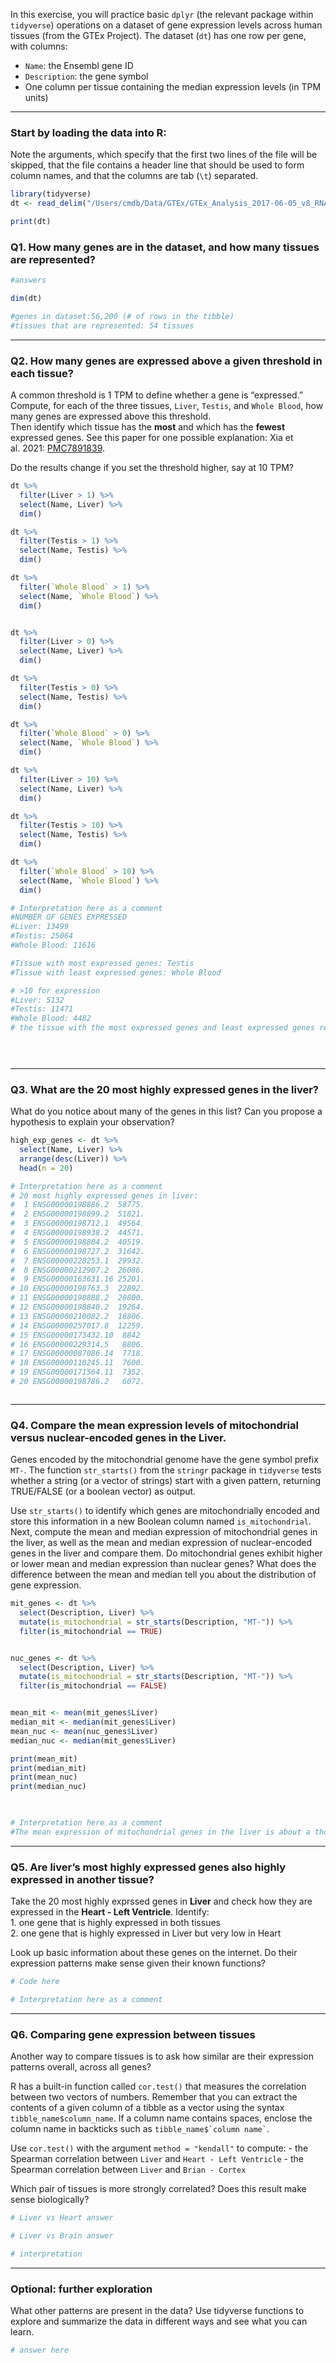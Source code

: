 In this exercise, you will practice basic `dplyr` (the relevant package within `tidyverse`) operations on a dataset of gene expression levels across human tissues (from the GTEx Project). The dataset (`dt`) has one row per gene, with columns:

-   `Name`: the Ensembl gene ID\
-   `Description`: the gene symbol
-   One column per tissue containing the median expression levels (in TPM units)

------------------------------------------------------------------------

### Start by loading the data into R:

Note the arguments, which specify that the first two lines of the file will be skipped, that the file contains a header line that should be used to form column names, and that the columns are tab (`\t`) separated.

```r
library(tidyverse)
dt <- read_delim("/Users/cmdb/Data/GTEx/GTEx_Analysis_2017-06-05_v8_RNASeQCv1.1.9_gene_median_tpm.gct.gz", skip = 2, col_names = TRUE, delim = "\t")

print(dt)
```

### Q1. How many genes are in the dataset, and how many tissues are represented?

```r
#answers

dim(dt)

#genes in dataset:56,200 (# of rows in the tibble) 
#tissues that are represented: 54 tissues


```

------------------------------------------------------------------------

### Q2. How many genes are expressed above a given threshold in each tissue?

A common threshold is 1 TPM to define whether a gene is "expressed."\
Compute, for each of the three tissues, `Liver`, `Testis`, and `Whole Blood`, how many genes are expressed above this threshold.\
Then identify which tissue has the **most** and which has the **fewest** expressed genes. See this paper for one possible explanation: Xia et al. 2021: [PMC7891839](https://pmc.ncbi.nlm.nih.gov/articles/PMC7891839/).

Do the results change if you set the threshold higher, say at 10 TPM?

```r

dt %>%
  filter(Liver > 1) %>%
  select(Name, Liver) %>%
  dim()

dt %>%
  filter(Testis > 1) %>%
  select(Name, Testis) %>%
  dim()

dt %>%
  filter(`Whole Blood` > 1) %>%
  select(Name, `Whole Blood`) %>%
  dim()


dt %>%
  filter(Liver > 0) %>%
  select(Name, Liver) %>%
  dim()

dt %>%
  filter(Testis > 0) %>%
  select(Name, Testis) %>%
  dim()

dt %>%
  filter(`Whole Blood` > 0) %>%
  select(Name, `Whole Blood`) %>%
  dim()

dt %>%
  filter(Liver > 10) %>%
  select(Name, Liver) %>%
  dim()

dt %>%
  filter(Testis > 10) %>%
  select(Name, Testis) %>%
  dim()

dt %>%
  filter(`Whole Blood` > 10) %>%
  select(Name, `Whole Blood`) %>%
  dim()

# Interpretation here as a comment
#NUMBER OF GENES EXPRESSED
#Liver: 13499
#Testis: 25064
#Whole Blood: 11616

#Tissue with most expressed genes: Testis
#Tissue with least expressed genes: Whole Blood 

# >10 for expression 
#Liver: 5132
#Testis: 11471
#Whole Blood: 4482
# the tissue with the most expressed genes and least expressed genes remained the same, but the number of genes decreased 


  
```

------------------------------------------------------------------------

### Q3. What are the 20 most highly expressed genes in the liver?

What do you notice about many of the genes in this list? Can you propose a hypothesis to explain your observation?

```r

high_exp_genes <- dt %>%
  select(Name, Liver) %>%
  arrange(desc(Liver)) %>%
  head(n = 20)

# Interpretation here as a comment
# 20 most highly expressed genes in liver:
#  1 ENSG00000198886.2  58775.
#  2 ENSG00000198899.2  51821.
#  3 ENSG00000198712.1  49564.
#  4 ENSG00000198938.2  44571.
#  5 ENSG00000198804.2  40519.
#  6 ENSG00000198727.2  31642.
#  7 ENSG00000228253.1  29932.
#  8 ENSG00000212907.2  26086.
#  9 ENSG00000163631.16 25201.
# 10 ENSG00000198763.3  22892.
# 11 ENSG00000198888.2  20800.
# 12 ENSG00000198840.2  19264.
# 13 ENSG00000210082.2  18806.
# 14 ENSG00000257017.8  12259.
# 15 ENSG00000173432.10  8842 
# 16 ENSG00000229314.5   8806.
# 17 ENSG00000087086.14  7718.
# 18 ENSG00000110245.11  7600.
# 19 ENSG00000171564.11  7352.
# 20 ENSG00000198786.2   6072.



```

------------------------------------------------------------------------

### Q4. Compare the mean expression levels of mitochondrial versus nuclear-encoded genes in the Liver.

Genes encoded by the mitochondrial genome have the gene symbol prefix `MT-`. The function `str_starts()` from the `stringr` package in `tidyverse` tests whether a string (or a vector of strings) start with a given pattern, returning TRUE/FALSE (or a boolean vector) as output.

Use `str_starts()` to identify which genes are mitochondrially encoded and store this information in a new Boolean column named `is_mitochondrial`. Next, compute the mean and median expression of mitochondrial genes in the liver, as well as the mean and median expression of nuclear-encoded genes in the liver and compare them. Do mitochondrial genes exhibit higher or lower mean and median expression than nuclear genes? What does the difference between the mean and median tell you about the distribution of gene expression.

```r


mit_genes <- dt %>%
  select(Description, Liver) %>%
  mutate(is_mitochondrial = str_starts(Description, "MT-")) %>%
  filter(is_mitochondrial == TRUE)


nuc_genes <- dt %>%
  select(Description, Liver) %>%
  mutate(is_mitochondrial = str_starts(Description, "MT-")) %>%
  filter(is_mitochondrial == FALSE)


mean_mit <- mean(mit_genes$Liver)
median_mit <- median(mit_genes$Liver)
mean_nuc <- mean(nuc_genes$Liver)
median_nuc <- median(mit_genes$Liver)

print(mean_mit)
print(median_mit)
print(mean_nuc)
print(median_nuc)


  
# Interpretation here as a comment
#The mean expression of mitochondrial genes in the liver is about a thousand times more than that of the nuclear-encoded genes, whereas the medians are the same. This means that there is a much wider range of values of mitochondrial genes, and there are some outliers which very higher expression pulling the mean to be larger, because the median is still lower. 

```

------------------------------------------------------------------------

### Q5. Are liver’s most highly expressed genes also highly expressed in another tissue?

Take the 20 most highly exprssed genes in **Liver** and check how they are expressed in the **Heart - Left Ventricle**. Identify:\
1. one gene that is highly expressed in both tissues\
2. one gene that is highly expressed in Liver but very low in Heart

Look up basic information about these genes on the internet. Do their expression patterns make sense given their known functions?

```r

# Code here

# Interpretation here as a comment
```

------------------------------------------------------------------------

### Q6. Comparing gene expression between tissues

Another way to compare tissues is to ask how similar are their expression patterns overall, across all genes?

R has a built-in function called `cor.test()` that measures the correlation between two vectors of numbers. Remember that you can extract the contents of a given column of a tibble as a vector using the syntax `tibble_name$column_name`. If a column name contains spaces, enclose the column name in backticks such as `` tibble_name$`column name` ``.

Use `cor.test()` with the argument `method = "kendall"` to compute: - the Spearman correlation between `Liver` and `Heart - Left Ventricle` - the Spearman correlation between `Liver` and `Brian - Cortex`

Which pair of tissues is more strongly correlated? Does this result make sense biologically?

```r
# Liver vs Heart answer

# Liver vs Brain answer

# interpretation
```

------------------------------------------------------------------------

### Optional: further exploration

What other patterns are present in the data? Use tidyverse functions to explore and summarize the data in different ways and see what you can learn.

```r
# answer here
```
